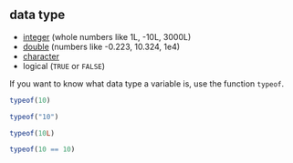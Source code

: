 ## data type

* [integer](#integer) (whole numbers like 1L, -10L, 3000L)
* [double](#double) (numbers like -0.223, 10.324, 1e4)
* [character](#character)
* logical (`TRUE` or `FALSE`)

If you want to know what data type a variable is, use the function `typeof`.

```r
typeof(10)
```

```r
typeof("10")
```

```r
typeof(10L)
```

```r
typeof(10 == 10)
```